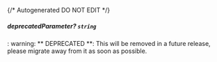 {/* Autogenerated DO NOT EDIT  */}
##### **deprecatedParameter?** `string`
: warning: ** DEPRECATED **: This will be removed in a future release, please migrate away from it as soon as possible.

